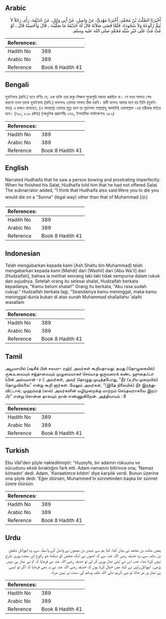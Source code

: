 ## Arabic


<div dir="rtl" lang="ar" style={{fontSize:'larger',backgroundColor:'#f8f9fa',padding:20}}>
أَخْبَرَنَا الصَّلْتُ بْنُ مُحَمَّدٍ، أَخْبَرَنَا مَهْدِيٌّ، عَنْ وَاصِلٍ، عَنْ أَبِي وَائِلٍ، عَنْ حُذَيْفَةَ، رَأَى رَجُلاً لاَ يُتِمُّ رُكُوعَهُ وَلاَ سُجُودَهُ، فَلَمَّا قَضَى صَلاَتَهُ قَالَ لَهُ حُذَيْفَةُ مَا صَلَّيْتَ ـ قَالَ وَأَحْسِبُهُ قَالَ ـ لَوْ مُتَّ مُتَّ عَلَى غَيْرِ سُنَّةِ مُحَمَّدٍ صلى الله عليه وسلم‏.‏
</div>
<div style={{backgroundColor:'#f8f9fa',padding:20, marginBottom: 10}}><table> <thead> <tr> <th>References:</th> <th></th> </tr> </thead> <tbody><tr><td>Hadith No</td><td>389</td></tr><tr><td>Arabic No</td><td>389</td></tr><tr><td>Reference</td><td>Book 8 Hadith 41</td></tr></tbody></table></div>

## Bengali


<div dir="ltr" lang="bn" style={{fontSize:'larger',backgroundColor:'#f8f9fa',padding:20}}>
হুযাইফাহ (রাযি.) হতে বর্ণিত যে, এক ব্যক্তি তার রুকু-সিজদা পুরোপুরি আদায় করছিল না। সে যখন সালাত শেষ করলো তখন তাকে হুযাইফাহ (রাযি.) বললেনঃ তোমার সালাত ঠিক হয়নি। রাবী বলেনঃ আমার মনে হয় তিনি (হুযাইফাহ) এ কথাও বলেছেন, (এ অবস্থায়) তোমার মৃত্যু হলে তা মুহাম্মাদ সাল্লাল্লাহু আলাইহি ওয়াসাল্লাম -এর তরীকার বাইরে হবে। (৭৯১, ৮০৮ দ্রষ্টব্য) (আধুনিক প্রকাশনীঃ ৩৭৬, ইসলামিক ফাউন্ডেশনঃ ৩৮২)
</div>
<div style={{backgroundColor:'#f8f9fa',padding:20, marginBottom: 10}}><table> <thead> <tr> <th>References:</th> <th></th> </tr> </thead> <tbody><tr><td>Hadith No</td><td>389</td></tr><tr><td>Arabic No</td><td>389</td></tr><tr><td>Reference</td><td>Book 8 Hadith 41</td></tr></tbody></table></div>

## English


<div dir="ltr" lang="en" style={{fontSize:'larger',backgroundColor:'#f8f9fa',padding:20}}>
Narrated Hudhaifa that he saw a person bowing and prostrating imperfectly. When he finished his Salat, Hudhaifa told him that he had not offered Salat. The subnarrator added, "I think that Hudhaifa also said:Were you to die you would die on a "Sunna" (legal way) other than that of Muhammad (ﷺ)
</div>
<div style={{backgroundColor:'#f8f9fa',padding:20, marginBottom: 10}}><table> <thead> <tr> <th>References:</th> <th></th> </tr> </thead> <tbody><tr><td>Hadith No</td><td>389</td></tr><tr><td>Arabic No</td><td>389</td></tr><tr><td>Reference</td><td>Book 8 Hadith 41</td></tr></tbody></table></div>

## Indonesian


<div dir="ltr" lang="id" style={{fontSize:'larger',backgroundColor:'#f8f9fa',padding:20}}>
Telah mengabarkan kepada kami [Ash Shaltu bin Muhammad] telah mengabarkan kepada kami [Mahdi] dari [Washil] dari [Abu Wa'il] dari [Hudzaifah], bahwa ia melihat seorang laki-laki tidak sempurna dalam rukuk dan sujudnya. Setelah orang itu selesai shalat, Hudzaifah berkata kepadanya, "Kamu belum shalat!" Orang itu berkata, "Aku rasa sudah cukup." Hudzaifah berkata lagi, "Seandainya kamu meninggal, maka kamu meninggal dunia bukan di atas sunah Muhammad shallallahu 'alaihi wasallam
</div>
<div style={{backgroundColor:'#f8f9fa',padding:20, marginBottom: 10}}><table> <thead> <tr> <th>References:</th> <th></th> </tr> </thead> <tbody><tr><td>Hadith No</td><td>389</td></tr><tr><td>Arabic No</td><td>389</td></tr><tr><td>Reference</td><td>Book 8 Hadith 41</td></tr></tbody></table></div>

## Tamil


<div dir="ltr" lang="ta" style={{fontSize:'larger',backgroundColor:'#f8f9fa',padding:20}}>
அபூவாயில் (ஷகீக் பின் சலமா- ரஹ்) அவர்கள் கூறியதாவது: தமது (தொழுகையில்) ருகூஉவையும் சஜ்தாவையும் முழுமையாகச் செய்யாத ஒருவரைக் கண்ட ஹுதைஃபா (பின் அல்யமான் -ர-) அவர்கள், அவர் தொழுது முடித்தபோது, “நீர் (உரிய முறையில்) தொழவில்லை” என்று கூறி னார்கள். மேலும் அவர்கள், “(இதே நிலையில்) நீர் இறந்துவிட்டால், முஹம்மத் (ஸல்) அவர்களின் வழிமுறைக்கு மாற்றம் செய்தவராகவே இறப்பீர்” என்று சொன்ன தாகவும் நான் எண்ணுகிறேன். அத்தியாயம் : 8
</div>
<div style={{backgroundColor:'#f8f9fa',padding:20, marginBottom: 10}}><table> <thead> <tr> <th>References:</th> <th></th> </tr> </thead> <tbody><tr><td>Hadith No</td><td>389</td></tr><tr><td>Arabic No</td><td>389</td></tr><tr><td>Reference</td><td>Book 8 Hadith 41</td></tr></tbody></table></div>

## Turkish


<div dir="ltr" lang="tr" style={{fontSize:'larger',backgroundColor:'#f8f9fa',padding:20}}>
Ebu Vâil'den şöyle nakledilmiştir: "Huzeyfe, bir adamın rükuunu ve sücudunu eksik bıraktığını fark etti. Adam namazını bitirince ona, 'Namaz kılmadın' dedi. Adam, 'Kanaatimce kıldım' diye karşılık verdi. Bunun üzerine ona şöyle dedi: 'Eğer ölürsen, Muhammed'in sünnetinden başka bir sünnet üzere ölürsün
</div>
<div style={{backgroundColor:'#f8f9fa',padding:20, marginBottom: 10}}><table> <thead> <tr> <th>References:</th> <th></th> </tr> </thead> <tbody><tr><td>Hadith No</td><td>389</td></tr><tr><td>Arabic No</td><td>389</td></tr><tr><td>Reference</td><td>Book 8 Hadith 41</td></tr></tbody></table></div>

## Urdu


<div dir="rtl" lang="ur" style={{fontSize:'larger',backgroundColor:'#f8f9fa',padding:20}}>
ہمیں صلت بن محمد نے بیان کیا، کہا ہم سے مہدی بن میمون نے واصل کے واسطہ سے، وہ ابووائل شقیق بن سلمہ سے، وہ حذیفہ رضی اللہ عنہ سے کہ انھوں نے ایک شخص کو دیکھا جو رکوع اور سجدہ پوری طرح نہیں کرتا تھا۔ جب اس نے اپنی نماز پوری کر لی تو حذیفہ رضی اللہ عنہ نے فرمایا کہ تم نے نماز ہی نہیں پڑھی۔ ابووائل راوی نے کہا، میں خیال کرتا ہوں کہ حذیفہ رضی اللہ عنہ نے یہ بھی فرمایا کہ اگر تو ایسی ہی نماز پر مر جاتا تو نبی کریم صلی اللہ علیہ وسلم کی سنت پر نہیں مرتا۔
</div>
<div style={{backgroundColor:'#f8f9fa',padding:20, marginBottom: 10}}><table> <thead> <tr> <th>References:</th> <th></th> </tr> </thead> <tbody><tr><td>Hadith No</td><td>389</td></tr><tr><td>Arabic No</td><td>389</td></tr><tr><td>Reference</td><td>Book 8 Hadith 41</td></tr></tbody></table></div>